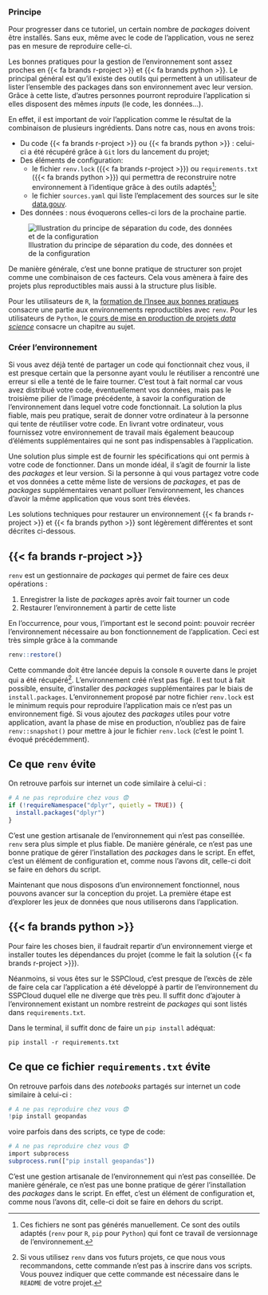 ### Principe

Pour progresser dans ce tutoriel, un certain nombre de _packages_
doivent être installés. Sans eux, même avec le code de l'application, vous
ne serez pas en mesure de reproduire celle-ci. 

Les bonnes pratiques pour la gestion de 
l'environnement sont assez proches en {{< fa brands r-project >}} et {{< fa brands python >}}.
Le principal général est qu'il existe des outils qui permettent à un utilisateur de lister l'ensemble des packages dans son environnement avec leur version. Grâce à cette liste, d'autres personnes pourront reproduire l'application si elles disposent des mêmes _inputs_ (le code, les données...). 

En effet, il est important de voir l'application comme le résultat de la combinaison de plusieurs ingrédients. Dans notre cas, nous en avons trois:

* Du code {{< fa brands r-project >}} ou {{< fa brands python >}} : celui-ci a été récupéré grâce à `Git` lors du lancement du projet;
* Des éléments de configuration:
    + le fichier `renv.lock` ({{< fa brands r-project >}}) ou `requirements.txt` ({{< fa brands python >}}) qui permettra de reconstruire notre environnement à l'identique grâce à des outils adaptés[^generation];
    + le fichier `sources.yaml` qui liste l'emplacement des sources sur le site [data.gouv](https://www.data.gouv.fr/fr/).
* Des données : nous évoquerons celles-ci lors de la prochaine partie.


![Illustration du principe de séparation du code, des données et de la configuration](./img/environment.png)

De manière générale, c'est une bonne pratique de structurer son projet comme une
combinaison de ces facteurs. Cela vous amènera à faire des projets plus reproductibles
mais aussi à la structure plus lisible. 

Pour les utilisateurs de `R`, la [formation de l'Insee aux bonnes pratiques](https://inseefrlab.github.io/formation-bonnes-pratiques-git-R/)
consacre une partie aux environnements reproductibles avec `renv`. Pour les utilisateurs
de `Python`, le [cours de mise en production de projets _data science_](https://ensae-reproductibilite.github.io/website/chapters/portability.html)
consacre un chapitre au sujet. 

[^generation]: Ces fichiers ne sont pas générés manuellement. Ce sont des outils adaptés (`renv` pour `R`, `pip` pour `Python`) qui font ce travail de versionnage de l'environnement. 

### Créer l'environnement

Si vous avez déjà tenté de partager un code qui fonctionnait chez vous,
il est presque certain que la personne ayant voulu le réutiliser a rencontré
une erreur si elle a tenté de le faire tourner. C'est tout à fait normal car
vous avez distribué votre code, éventuellement vos données, mais pas le troisième
pilier de l'image précédente, à savoir la configuration de l'environnement dans lequel votre code fonctionnait. La solution la plus fiable, mais peu pratique, serait de donner votre ordinateur à la personne qui tente de réutiliser votre code. En livrant votre ordinateur, vous fournissez votre environnement de travail mais également beaucoup d'éléments supplémentaires qui ne sont pas indispensables à l'application.

Une solution plus simple est de fournir les spécifications qui ont permis à votre
code de fonctionner. Dans un monde idéal, il s'agit de fournir la liste
des _packages_ et leur version. Si la personne à qui vous partagez votre code et vos données a cette même liste de versions de _packages_, et pas de _packages_ supplémentaires venant polluer l'environnement, les chances d'avoir la même application que vous sont très élevées. 

Les solutions techniques pour restaurer un environnement {{< fa brands r-project >}} et {{< fa brands python >}} sont légèrement différentes et sont décrites ci-dessous. 

::: {.panel-tabset group="language"}

## {{< fa brands r-project >}}

`renv` est un gestionnaire de _packages_ qui permet de faire ces deux opérations :

1. Enregistrer la liste de _packages_ après avoir fait tourner un code
2. Restaurer l'environnement à partir de cette liste

En l'occurrence, pour vous, l'important est le second point: pouvoir recréer l'environnement nécessaire
au bon fonctionnement de l'application. Ceci est très simple grâce à la commande

```.r
renv::restore()
```

Cette commande doit être lancée depuis la console `R` ouverte dans le projet qui
a été récupéré[^renv-script]. L'environnement créé n'est pas figé. 
Il est tout à fait possible, ensuite, d'installer des _packages_ supplémentaires
par le biais de `install.packages`. L'environnement proposé par notre fichier
`renv.lock` est le minimum
requis pour reproduire l'application mais ce n'est pas un environnement figé.
Si vous ajoutez des _packages_ utiles pour votre application, avant la phase de mise en production, n'oubliez pas
de faire `renv::snapshot()` pour mettre à jour le fichier `renv.lock` (c'est le point 1. évoqué précédemment). 

[^renv-script]: Si vous utilisez `renv` dans vos futurs projets, ce que nous vous recommandons, cette commande n'est pas à inscrire dans vos scripts. Vous pouvez indiquer que cette commande est nécessaire dans le `README` de votre projet. 

:::: {.callout-warning collapse="true"}
## Ce que `renv` évite

On retrouve parfois sur internet un code similaire à celui-ci :

```r
# A ne pas reproduire chez vous 😨
if (!requireNamespace("dplyr", quietly = TRUE)) {
  install.packages("dplyr")
}
```

C'est une gestion artisanale de l'environnement qui n'est pas conseillée. `renv` sera plus simple et
plus fiable. De manière générale, ce n'est pas une bonne pratique de gérer l'installation des _packages_
dans le script. En effet, c'est un élément de configuration et, comme nous l'avons dit, celle-ci doit se faire
en dehors du script.  

::::

Maintenant que nous disposons d'un environnement fonctionnel, 
nous pouvons avancer sur la conception du projet. La première étape est d'explorer
les jeux de données que nous utiliserons dans l'application.

## {{< fa brands python >}}

Pour faire les choses bien, il faudrait repartir d'un environnement vierge et installer toutes les dépendances du projet (comme le fait la solution {{< fa brands r-project >}}).

Néanmoins, si vous êtes sur le SSPCloud, c'est presque de l'excès de zèle de faire cela car l'application a été développé à partir de l'environnement du SSPCloud duquel elle ne diverge que très peu. Il suffit donc d'ajouter à l'environnement existant un nombre restreint de _packages_ qui sont listés dans `requirements.txt`.

Dans le terminal, il suffit donc de faire un  `pip install` adéquat:

```.python
pip install -r requirements.txt
```

:::: {.callout-warning collapse="true"}
## Ce que ce fichier `requirements.txt` évite

On retrouve parfois dans des _notebooks_ partagés sur internet un code similaire à celui-ci :

```r
# A ne pas reproduire chez vous 😨
!pip install geopandas
```

voire parfois dans des scripts, ce type de code:

```r
# A ne pas reproduire chez vous 😨
import subprocess
subprocess.run(["pip install geopandas"]) 
```

C'est une gestion artisanale de l'environnement qui n'est pas conseillée. De manière générale, ce n'est pas une bonne pratique de gérer l'installation des _packages_
dans le script. En effet, c'est un élément de configuration et, comme nous l'avons dit, celle-ci doit se faire
en dehors du script.  

::::


:::

